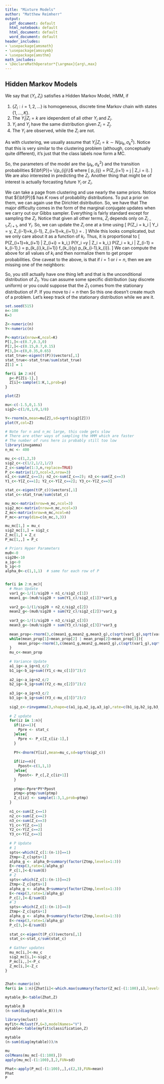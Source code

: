 ```yaml
---
title: "Mixture Models"
author: "Matthew Reimherr"
output:
  pdf_document: default
  html_notebook: default
  html_document: default
  word_document: default
header_includes:
- \usepackage{amsmath}
- \usepackage{amssymb}
- \usepackage{amsthm}
math_includes:
- \DeclareMathOperator*{\argmax}{arg\,max}
---
```


\newcommand{\E}{\mathop{\mathrm{E}}}
\newcommand{\Cov}{\mathop{\mathrm{Cov}}}
\newcommand{\Var}{\mathop{\mathrm{Var}}}


\newcommand{\mcF}{{\mathcal{F}}}
\newcommand{\bH}{{\bf H}}
\newcommand{\bP}{{\bf{P}}}
\newcommand{\mbR}{{\mathbb{R}}}
\newcommand{\bx}{{\bf{x}}}
\newcommand{\by}{{\bf y}}
\newcommand{\bY}{{\bf Y}}


\newcommand{\vep}{{\varepsilon}}


## Hidden Markov Models
We say that $\{Y_i,Z_i\}$ satisfies a Hidden Markov Model, HMM, if 

1. $\{Z_i: i=1,2,\dots\}$ is homogeneous, discrete time Markov chain with states $\{1,\dots,K\}$.
2. The $Y_i | Z_i = k$ are idependent of all other $Y_i$ and $Z_i$.
3. $Y_i$ and $Y_j$ have the same distribution given $Z_i=Z_j$.
4. The $Y_i$ are observed, while the $Z_i$ are not.

As with clustering, we usually assume that $Y_i | Z_i = k \sim N(\mu_k,\sigma^2_k)$.  Notice that this is very similar to the clustering problem (although, conceptually quite different), it's just that the class labels now form a MC.

So, the parameters of the model are the $\{\mu_k,\sigma^2_k\}$ and the transition probabilities $\bP = \{p_{ij}\}$ where
\[
p_{ij} = P(Z_{i+1} = j | Z_i = i).
\]
We are also interested in predicting the $Z_i$.  Another thing that might be of interest is actually forcasting future $Y_i$ or $Z_i$.

We can take a page from clustering and use nearly the same priors.  Notice that $\bP$ has $K$ rows of probability distributions.  To put a prior on them, we can again use the Dirichlet distribution.  So, we have that
\begin{align*}
& Y_i | \{Z_i=k,\theta \} \sim N(\mu_k, \sigma^2_k) \\
& \mu_k \sim N(\mu_0,\sigma^2_0) \\
& \sigma^2_k \sim 1/\sigma^2_k \\
& \{p_{i1},\dots,p_{iK}\} \sim Dir(K,\alpha) \\
& P(Z_i = k | Z_{i-1} = j,\theta) = p_{jk}
\end{align*}
The major difficulty comes in the form of the marginal conjugate updates when we carry out our Gibbs sampler.  Everything is fairly standard except for sampling the $Z_i$.  Notice that given all other terms, $Z_i$ depends only on $Z_{i-1}$,$Z_{i+1}$, and $Y_i$.  So, we can update the $Z_i$ one at a time using
\[
P(Z_i = k_i | Y_i = y, Z_{i-1}=k_{i-1}, Z_{i+1}=k_{i+1},\theta)
= \frac{P(Z_i = k_i ,Y_i = y, Z_{i-1}=k_{i-1}, Z_{i+1}=k_{i+1}|\theta)}{P( Y_i = y, Z_{i-i}=k_{i-1}, Z_{i+1}=k_{i+1} | \theta)}.
\]
While this looks complicated, but we only care about it as a function of $k_i$.  Thus, it is proportional to
\[
P(Z_{i+1}=k_{i+1} | Z_{i+i} = k_i,\theta) P(Y_i =y | Z_i = k_i,\theta) P(Z_i = k_i | Z_{i-1} = k_{i-1},\theta)
= p_{k_{i},k_{i+1}} f_{k_i}(y) p_{k_{i-1},k_{i}}.
\]
We can compute the above for all values of $k_i$ and then normalize them to get proper probabilities.  One caveat to the above, is that if $i=1$ or $i=n$, then we are missing one of the neighbors:
\begin{align*}
P(Z_1 = k_1 | Y_1 = y, Z_{2}=k_{2},\theta)
& = \frac{P(Z_1 = k_1 ,Y_1 = y, Z_{2}=k_{2}| \theta)}{P( Y_1 = y, Z_{i-1}=k_{i-1}, Z_{i+1}=k_{i+1} | \theta)} \\
& \propto p_{k_1,k_2} f_{k_1}(y) P(Z_1=k_1 | \theta).
\end{align*}

So, you still actually have one thing left and that is the unconditional distribution of $Z_1$.  You can assume some specific distribution (say discrete uniform) or you could suppose that the $Z_1$ comes from the stationary distribution of $P$.  If you move to $i=n$ then 
\begin{align*}
P(Z_n = k_n | Y_n = y, Z_{n-1}=k_{n-1},\theta)
& \propto P(Z_{n-1} = k_{n-1} ,Y_n = y, Z_{n}=k_{n}| \theta) \\
& \propto p_{k_{n-1},k_n} f_{k_n}(y).
\end{align*}
So this one doesn't create much of a problem.  Let's keep track of the stationary distribution while we are it.
```r
set.seed(515)
n<-100
K=3

Z<-numeric(n)
Y<-numeric(n)

P<-matrix(nrow=K,ncol=K)
P[1,]<-c(0.7,0.3,0)
P[2,]<-c(0.15,0.7,0.15)
P[3,]<-c(0,0.35,0.65)
stat_true<-eigen(t(P))$vectors[,1]
stat_true<-stat_true/sum(stat_true)
Z[1] = 1

for(i in 2:n){
  p<-P[Z[i-1],]
  Z[i]<-sample(1:K,1,prob=p)
}

plot(Z)
```

```r
mu<-c(-1.5,0,1.5)
sig2<-c(1/8,1/8,1/8)

Y<-rnorm(n,mean=mu[Z],sd=sqrt(sig2[Z]))
plot(Y,col=Z)
```

```r
# Note for n and n_mc large, this code gets slow
# There are other ways of sampling the HMM which are faster
# The number of runs here is probably still too low
library(invgamma)
n_mc <- 400

mu_c<-c(1,2,3)
sig2_c<-c(1/2,1/2,1/2)
Z_c<-sample(1:3,n,replace=TRUE)
P_c<-matrix(1/3,ncol=3,nrow=3)
n1_c<-sum(Z_c==1); n2_c<-sum(Z_c==2); n3_c<-sum(Z_c==3)
Y1_c<-Y[Z_c==1]; Y2_c<-Y[Z_c==2]; Y3_c<-Y[Z_c==3]

stat_c<-eigen(t(P_c))$vectors[,1]
stat_c<-stat_true/sum(stat_c)

mu_mc<-matrix(nrow=n_mc,ncol=3)
sig2_mc<-matrix(nrow=n_mc,ncol=3)
Z_mc<-matrix(nrow=n_mc,ncol=n)
P_mc<-array(dim=c(n_mc,3,3))

mu_mc[1,] = mu_c
sig2_mc[1,] = sig2_c
Z_mc[1,] = Z_c
P_mc[1,,] = P_c

# Priors Hyper Parameters
mu0<-0
sig20<-10
a_ig<-0
b_ig<-0
alpha_0<-c(1,1,1)  # same for each row of P


for(i in 2:n_mc){
  # Mean Update
  var1_g<-1/(1/sig20 + n1_c/sig2_c[1])
  mean1_g<-(mu0/sig20 + sum(Y1_c)/sig2_c[1])*var1_g
  
  var2_g<-1/(1/sig20 + n2_c/sig2_c[2])
  mean2_g<-(mu0/sig20 + sum(Y2_c)/sig2_c[2])*var2_g
  
  var3_g<-1/(1/sig20 + n3_c/sig2_c[3])
  mean3_g<-(mu0/sig20 + sum(Y3_c)/sig2_c[3])*var3_g
  
  mean_prop<-rnorm(3,c(mean1_g,mean2_g,mean3_g),c(sqrt(var1_g),sqrt(var2_g),sqrt(var3_g)))
  while(mean_prop[1]>mean_prop[2] | mean_prop[2]>mean_prop[3]){
      mean_prop<-rnorm(3,c(mean1_g,mean2_g,mean3_g),c(sqrt(var1_g),sqrt(var2_g),sqrt(var3_g)))
  }
  mu_c<-mean_prop
  
  # Variance Update
  a1_ig<-a_ig+n1_c/2
  b1_ig<-b_ig+sum((Y1_c-mu_c[1])^2)/2
  
  a2_ig<-a_ig+n2_c/2
  b2_ig<-b_ig+sum((Y2_c-mu_c[2])^2)/2
  
  a3_ig<-a_ig+n3_c/2
  b3_ig<-b_ig+sum((Y3_c-mu_c[3])^2)/2
  
  sig2_c<-rinvgamma(3,shape=c(a1_ig,a2_ig,a3_ig),rate=c(b1_ig,b2_ig,b3_ig)) # Note difference with wiki
   
  # Z update
  for(iz in 1:n){
    if(iz==1){
      Ppre <- stat_c
    }else{
      Ppre <- P_c[Z_c[iz-1],]
    }
    
    PY<-dnorm(Y[iz],mean=mu_c,sd=sqrt(sig2_c))
    
    if(iz==n){
      Ppost<-c(1,1,1)
    }else{
      Ppost<- P_c[,Z_c[iz+1]]
    }
    
    ptmp<-Ppre*PY*Ppost
    ptmp<-ptmp/sum(ptmp)
    Z_c[iz] <- sample(1:3,1,prob=ptmp)
  }
  
  n1_c<-sum(Z_c==1)
  n2_c<-sum(Z_c==2)
  n3_c<-sum(Z_c==3)
  Y1_c<-Y[Z_c==1]
  Y2_c<-Y[Z_c==2]
  Y3_c<-Y[Z_c==3]
 
  # P Update
  # 1
  spts<-which(Z_c[1:(n-1)]==1)
  Ztmp<-Z_c[spts+1]
  alpha_g <- alpha_0+summary(factor(Ztmp,levels=1:3)) 
  E<-rexp(3,rate=1/alpha_g)
  P_c[1,]<-E/sum(E) 
  # 2
  spts<-which(Z_c[1:(n-1)]==2)
  Ztmp<-Z_c[spts+1]
  alpha_g <- alpha_0+summary(factor(Ztmp,levels=1:3)) 
  E<-rexp(3,rate=1/alpha_g)
  P_c[2,]<-E/sum(E) 
  # 3
  spts<-which(Z_c[1:(n-1)]==3)
  Ztmp<-Z_c[spts+1]
  alpha_g <- alpha_0+summary(factor(Ztmp,levels=1:3)) 
  E<-rexp(3,rate=1/alpha_g)
  P_c[3,]<-E/sum(E)
  
  stat_c<-eigen(t(P_c))$vectors[,1]
  stat_c<-stat_c/sum(stat_c)
  
  # Gather updates
  mu_mc[i,]<-mu_c
  sig2_mc[i,]<-sig2_c
  P_mc[i,,]<-P_c
  Z_mc[i,]<-Z_c
}
 

```


```r

Zhat<-numeric(n)
for(i in 1:n){Zhat[i]<-which.max(summary(factor(Z_mc[-(1:100),i],levels=1:3)))[1]}

mytable_B<-table(Zhat,Z)

mytable_B
(n-sum(diag(mytable_B)))/n
```

```r
library(mclust)
myfit<-Mclust(Y,G=3,modelNames="V")
mytable<-table(myfit$classification,Z)

mytable
(n-sum(diag(mytable)))/n
```

```r
mu
colMeans(mu_mc[-(1:100),])
apply(mu_mc[-(1:100),],2,FUN=sd)
```

```r
Phat<-apply(P_mc[-(1:100),,],c(2,3),FUN=mean)
Phat
P
```









